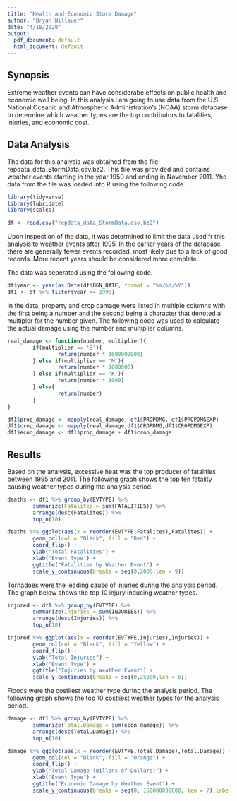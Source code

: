 ```yaml
---
title: "Health and Economic Storm Damage"
author: "Bryan Willauer"
date: "4/18/2020"
output:
  pdf_document: default
  html_document: default
---
```


## Synopsis ##

Extreme weather events can have considerabe effects on public health and economic well being. In this 
analysis I am going to use data from the U.S. National Oceanic and Atmospheric Administration's (NOAA)
storm database to determine which weather types are the top contributors to fatalities, injuries, and
economic cost.

## Data Analysis ##

The data for this analysis was obtained from the file repdata_data_StormData.csv.bz2. This file was provided and contains weather events starting in the year 1950 and ending in November 2011. Yhe data from the file was loaded into R using the following code.

```r
library(tidyverse)
library(lubridate)
library(scales)
```

```r
df <- read.csv("repdata_data_StormData.csv.bz2")
```
Upon inspection of the data, it was determined to limit the data used fr this analysis to weather events
after 1995. In the earlier years of the database there are generally fewer events recorded, most likely
due to a lack of good records. More recent years should be considered more complete.

The data was seperated using the following code.

```r
df$year <- year(as.Date(df$BGN_DATE, format = "%m/%d/%Y"))
df1 <- df %>% filter(year >= 1995)
```

In the data, property and crop damage were listed in multiple columns with the first being a number and
the second being a character that denoted a multipler for the number given. The following code was used
to calculate the actual damage using the number and multiplier columns.

```r
real_damage <- function(number, multiplier){
        if(multiplier == 'B'){
                return(number * 1000000000)
        } else if(multiplier == 'M'){
                return(number * 1000000)
        } else if(multiplier == 'K'){
                return(number * 1000)
        } else{
                return(number)
        }
}

df1$prop_damage <- mapply(real_damage, df1$PROPDMG, df1$PROPDMGEXP)
df1$crop_damage <- mapply(real_damage,df1$CROPDMG,df1$CROPDMGEXP)
df1$econ_damage <- df1$prop_damage + df1$crop_damage

```


## Results ##

Based on the analysis, excessive heat was the top producer of fatalities between 1995 and 2011. The
following graph shows the top ten fatality causing weather types during the analysis period.

```r
deaths <- df1 %>% group_by(EVTYPE) %>%
        summarize(Fatalites = sum(FATALITIES)) %>%
        arrange(desc(Fatalites)) %>%
        top_n(10)

deaths %>% ggplot(aes(x = reorder(EVTYPE,Fatalites),Fatalites)) +
        geom_col(col = "Black", fill = "Red") +
        coord_flip() +
        ylab("Total Fatalities") +
        xlab("Event Type") +
        ggtitle("Fatalities by Weather Event") +
        scale_y_continuous(breaks = seq(0,2000,len = 9))
```

Tornadoes were the leading cause of injuries during the analysis period. The graph below shows the top 10
injury inducing weather types.

```r
injured <- df1 %>% group_by(EVTYPE) %>%
        summarize(Injuries = sum(INJURIES)) %>%
        arrange(desc(Injuries)) %>%
        top_n(10)

injured %>% ggplot(aes(x = reorder(EVTYPE,Injuries),Injuries)) +
        geom_col(col = "Black", fill = "Yellow") +
        coord_flip() +
        ylab("Total Injuries") +
        xlab("Event Type") +
        ggtitle("Injuries by Weather Event") +
        scale_y_continuous(breaks = seq(0,25000,len = 6))
```

Floods were the costliest weather type during the analysis period. The following graph shows the top 10
costliest weather types for the analysis period.

```r
damage <- df1 %>% group_by(EVTYPE) %>% 
        summarize(Total.Damage = sum(econ_damage)) %>% 
        arrange(desc(Total.Damage)) %>%
        top_n(10)

damage %>% ggplot(aes(x = reorder(EVTYPE,Total.Damage),Total.Damage)) +
        geom_col(col = "Black", fill = "Orange") +
        coord_flip() +
        ylab("Total Damage (Billons of Dollars)") +
        xlab("Event Type") +
        ggtitle("Economic Damage by Weather Event") +
        scale_y_continuous(breaks = seq(0, 150000000000, len = 7),labels = unit_format(unit="", scale = 1e-9))

```

